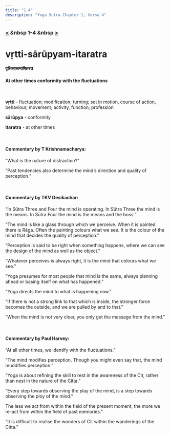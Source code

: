 ```yaml
---
title: "1.4"
description: "Yoga Sutra Chapter 1, Verse 4"
---
```


### [<](/Chapter-1/1-3) &nbsp 1-4 &nbsp [>](/Chapter-1/1-5/)

# vṛtti-sārūpyam-itaratra

#### वृत्तिसारूप्यमितरत्र

#### At other times conformity with the fluctuations

<br />

**vṛtti** - fluctuation; modification; turning; set in motion, course of action, behaviour, movement; activity, function; profession <br />

**sārūpya** - conformity <br />

**itaratra** - at other times <br />

<br />

#### Commentary by T Krishnamacharya:

“What is the nature of distraction?”

“Past tendencies also determine the mind’s
direction and quality of perception.”

<br />

#### Commentary by TKV Desikachar:

“In Sūtra Three and Four the mind is operating.
In Sūtra Three the mind is the means.
In Sūtra Four the mind is the means and the boss.”

“The mind is like a glass through which we perceive.
When it is painted there is Rāga.
Often the painting colours what we see.
It is the colour of the mind that decides the quality of perception.”

“Perception is said to be right when something happens,
where we can see the design of the mind as well as the object.”

“Whatever perceives is always right,
it is the mind that colours what we see.”

“Yoga presumes for most people that mind is the same,
always planning ahead or basing itself on what has happened.”

“Yoga directs the mind to what is happening now.”

“If there is not a strong link to that which is inside,
the stronger force becomes the outside,
and we are pulled by and to that.”

“When the mind is not very clear,
you only get the message from the mind.”

<br />

#### Commentary by Paul Harvey:

“At all other times, we identify with the fluctuations.”

“The mind modifies perception.
Though you might even say that,
the mind muddifies perception.”

“Yoga is about refining the skill
to rest in the awareness of the Cit,
rather than nest in the nature of the Citta.”

“Every step towards observing the play of the mind,
is a step towards observing the ploy of the mind.”

The less we act from within the field of the present moment,
the more we re-act from within the field of past memories.”

“It is difficult to realise the wonders of Cit
within the wanderings of the Citta.”
